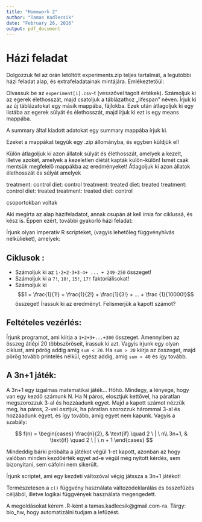```yaml
---
title: "Homework 2"
author: "Tamas Kadlecsik"
date: "February 26, 2016"
output: pdf_document
---
```


# Házi feladat

Dolgozzuk fel az órán letöltött experiments.zip teljes tartalmát, a legutóbbi házi feladat alap, és extrafeladatainak mintájára. Emlékeztetőül:

Olvassuk be az `experiment[i].csv`-t (vesszővel tagolt értékek). Számoljuk ki az egerek élethosszát, 
majd csatoljuk a táblázathoz „lifespan” néven. Írjuk ki az új táblázatokat egy másik mappába, 
fájlokba. Ezek után átlagoljuk ki egy listába az egerek súlyát és élethosszát, majd írjuk ki ezt is egy 
means mappába.

A summary által kiadott adatokat egy summary mappába írjuk ki.

Ezeket a mappákat tegyük egy .zip állományba, és egyben küldjük el!

Külön átlagoljuk ki azon állatok súlyát és élethosszát, amelyek a kezelt, illetve azokét, amelyek a kezeletlen diétát kapták külön-külön! Ismét csak mentsük megfelelő mappákba az eredményeket! Átlagoljuk ki azon állatok élethosszát és súlyát amelyek

treatment: control diet: control
treatment: treated diet: treated
treatment: control diet: treated
treatment: treated diet: control

csoportokban voltak

Aki megírta az alap házifeladatot, annak csupán át kell írnia for ciklussá, és kész is. Éppen ezért,
további gyakorló házi feladat:

Írjunk olyan imperatív R scripteket, (vagyis lehetőleg függvényhívás nélkülieket), amelyek:

## Ciklusok :

- Számoljuk ki az `1·2+2·3+3·4+ ... + 249·250` összeget!
- Számoljuk ki a `7!`, `10!`, `15!`, `17!` faktoriálisokat!
- Számoljuk ki $$1 + \frac{1}{1!} + \frac{1}{2!} + \frac{1}{3!} + ... + \frac {1}{10000!}$$ összeget! Írassuk ki az eredményt. Felismerjük a kapott számot?

## Feltételes vezérlés:

Írjunk programot, ami kiírja a `1+2+3+...+300` összeget. Amennyiben az összeg átlépi 20
többszöröseit, írassuk ki azt. Vagyis írjunk egy olyan ciklust, ami pörög addig amíg `sum < 20`. Ha `sum > 20` kiírja az összeget, majd pörög tovább printelés nélkül, egész addig, amíg `sum > 40` és így tovább.

## A 3n+1 játék:

A 3n+1 egy izgalmas matematikai játék... Höhö. Mindegy, a lényege, hogy van egy kezdő számunk N. Ha N páros, elosztjuk kettővel, ha páratlan megszorozzuk 3-al és hozzáadunk egyet. Majd a kapott számot nézzük meg, ha páros, 2-vel osztjuk,
ha páratlan szorozzuk hárommal 3-al és hozzáadunk egyet, és így tovább, amíg egyet nem kapunk.
Vagyis a szabály:

$$
f(n) = 
\begin{cases}
  \frac{n}{2}, & \text{if} \quad 2 \ | \ n\\ 
  3n+1, & \text{if} \quad 2 \ | \ n + 1
\end{cases}
$$

Mindeddig bárki próbálta a játékot végül 1-et kapott, azonban az hogy valóban minden kezdőérték egyet ad-e végül még nyitott kérdés, sem bizonyítani, sem cáfolni nem sikerült.

Írjunk scriptet, ami egy kezdeti változóval végig játssza a 3n+1 játékot!

Természetesen a `c()` függvény használata változódeklarálás és összefűzés céljából, illetve logikai
függvények használata megengedett.

A megoldásokat kérem .R-ként a tamas.kadlecsik@gmail.com-ra. Tárgy: bio_hw, hogy automatizálni
tudjam a lefűzést.